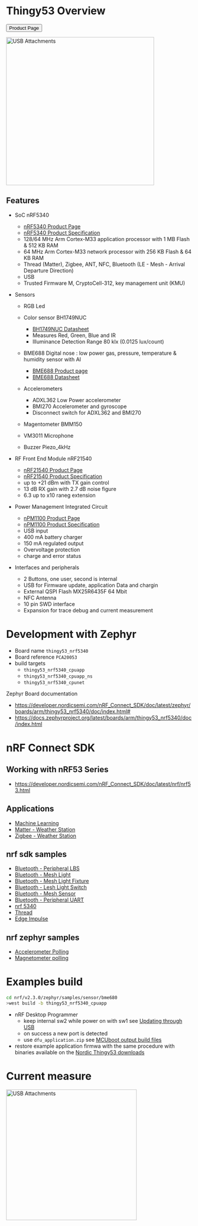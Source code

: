 
# Thingy53 Overview

<Button
    href="https://www.nordicsemi.com/Products/Development-hardware/Nordic-Thingy-53"
    >Product Page</Button>

<img src="/design/thingy53-usb-attachments.webp" height="400" alt="USB Attachments" />

## Features

* SoC nRF5340
    * [nRF5340 Product Page](https://www.nordicsemi.com/Products/nRF5340)
    * [nRF5340 Product Specification](https://infocenter.nordicsemi.com/pdf/nRF5340_PS_v1.3.pdf)
    * 128/64 MHz Arm Cortex-M33 application processor with 1 MB Flash & 512 KB RAM
    * 64 MHz Arm Cortex-M33 network processor with 256 KB Flash & 64 KB RAM
    * Thread (Matter), Zigbee, ANT, NFC, Bluetooth (LE - Mesh - Arrival Departure Direction)
    * USB
    * Trusted Firmware M, CryptoCell-312, key management unit (KMU)

* Sensors
    * RGB Led
    * Color sensor BH1749NUC
        * [BH1749NUC Datasheet](https://fscdn.rohm.com/en/products/databook/datasheet/ic/sensor/light/bh1749nuc-e.pdf)
        * Measures Red, Green, Blue and IR
        * Illuminance Detection Range 80 klx (0.0125 lux/count)
    * BME688 Digital nose : low power gas, pressure, temperature & humidity sensor with AI
        * [BME688 Product page](https://www.bosch-sensortec.com/products/environmental-sensors/gas-sensors/bme688/)
        * [BME688 Datasheet](https://www.bosch-sensortec.com/media/boschsensortec/downloads/datasheets/bst-bme688-ds000.pdf)

    * Accelerometers
        * ADXL362 Low Power accelerometer
        * BMI270 Accelerometer and gyroscope
        * Disconnect switch for ADXL362 and BMI270
    * Magentometer BMM150

    * VM3011 Microphone
    * Buzzer Piezo_4kHz


* RF Front End Module nRF21540
    * [nRF21540 Product Page](https://www.nordicsemi.com/products/nrf21540)
    * [nRF21540 Product Specification](https://infocenter.nordicsemi.com/pdf/nRF21540_PS_v1.2.pdf)
    * up to +21 dBm with TX gain control
    * 13 dB RX gain with 2.7 dB noise figure
    * 6.3 up to x10 raneg extension

* Power Management Integrated Circuit
    * [nPM1100 Product Page](https://www.nordicsemi.com/products/npm1100)
    * [nPM1100 Product Specification](https://infocenter.nordicsemi.com/pdf/nPM1100_PS_v1.3.pdf)
    * USB input
    * 400 mA battery charger
    * 150 mA regulated output
    * Overvoltage protection
    * charge and error status

* Interfaces and peripherals
    * 2 Buttons, one user, second is internal
    * USB for Firmware update, application Data and chargin
    * External QSPI Flash MX25R6435F 64 Mbit
    * NFC Antenna
    * 10 pin SWD interface
    * Expansion for trace debug and current measurement


# Development with Zephyr
* Board name `thingy53_nrf5340`
* Board reference `PCA20053`
* build targets
    * `thingy53_nrf5340_cpuapp`
    * `thingy53_nrf5340_cpuapp_ns`
    * `thingy53_nrf5340_cpunet`

Zephyr Board documentation

* https://developer.nordicsemi.com/nRF_Connect_SDK/doc/latest/zephyr/boards/arm/thingy53_nrf5340/doc/index.html#
* https://docs.zephyrproject.org/latest/boards/arm/thingy53_nrf5340/doc/index.html

# nRF Connect SDK
## Working with nRF53 Series
* https://developer.nordicsemi.com/nRF_Connect_SDK/doc/latest/nrf/nrf53.html

## Applications
* [Machine Learning](https://developer.nordicsemi.com/nRF_Connect_SDK/doc/latest/nrf/applications/machine_learning/README.html)
* [Matter - Weather Station](https://developer.nordicsemi.com/nRF_Connect_SDK/doc/latest/nrf/applications/matter_weather_station/README.html)
* [Zigbee - Weather Station](https://developer.nordicsemi.com/nRF_Connect_SDK/doc/latest/nrf/applications/zigbee_weather_station/README.html)

## nrf sdk samples
* [Bluetooth - Peripheral LBS](https://developer.nordicsemi.com/nRF_Connect_SDK/doc/latest/nrf/samples/bluetooth/peripheral_lbs/README.html)
* [Bluetooth - Mesh Light](https://developer.nordicsemi.com/nRF_Connect_SDK/doc/latest/nrf/samples/bluetooth/mesh/light/README.html)
* [Bluetooth - Mesh Light Fixture](https://developer.nordicsemi.com/nRF_Connect_SDK/doc/latest/nrf/samples/bluetooth/mesh/light_ctrl/README.html)
* [Bluetooth - Lesh Light Switch](https://developer.nordicsemi.com/nRF_Connect_SDK/doc/latest/nrf/samples/bluetooth/mesh/light_switch/README.html)
* [Bluetooth - Mesh Sensor](https://developer.nordicsemi.com/nRF_Connect_SDK/doc/latest/nrf/samples/bluetooth/mesh/sensor_server/README.html)
* [Bluetooth - Peripheral UART](https://developer.nordicsemi.com/nRF_Connect_SDK/doc/latest/nrf/samples/bluetooth/peripheral_uart/README.html)
* [nrf 5340](https://developer.nordicsemi.com/nRF_Connect_SDK/doc/latest/nrf/samples/nrf5340.html)
* [Thread](https://developer.nordicsemi.com/nRF_Connect_SDK/doc/latest/nrf/samples/thread.html)
* [Edge Impulse](https://developer.nordicsemi.com/nRF_Connect_SDK/doc/latest/nrf/samples/edge.html)

## nrf zephyr samples
* [Accelerometer Polling](https://developer.nordicsemi.com/nRF_Connect_SDK/doc/latest/zephyr/samples/sensor/accel_polling/README.html)
* [Magnetometer polling](https://developer.nordicsemi.com/nRF_Connect_SDK/doc/latest/zephyr/samples/sensor/magn_polling/README.html)


# Examples build

```bash
cd nrf/v2.3.0/zephyr/samples/sensor/bme680
>west build -b thingy53_nrf5340_cpuapp

```
* nRF Desktop Programmer
    * keep internal sw2 while power on with sw1 see [Updating through USB](https://developer.nordicsemi.com/nRF_Connect_SDK/doc/latest/nrf/working_with_nrf/nrf53/thingy53_gs.html#updating-through-usb)
    * on success a new port is detected
    * use `dfu_application.zip` see [MCUboot output build files](https://developer.nordicsemi.com/nRF_Connect_SDK/doc/latest/nrf/app_dev/build_and_config_system/index.html#mcuboot-output-build-files)
* restore example application firmwa with the same procedure with binaries available on the [Nordic Thingy53 downloads](https://www.nordicsemi.com/Products/Development-hardware/Nordic-Thingy-53/Downloads#infotabs)

# Current measure
<img src="/design/current_measure.webp" height="353" alt="USB Attachments" />
